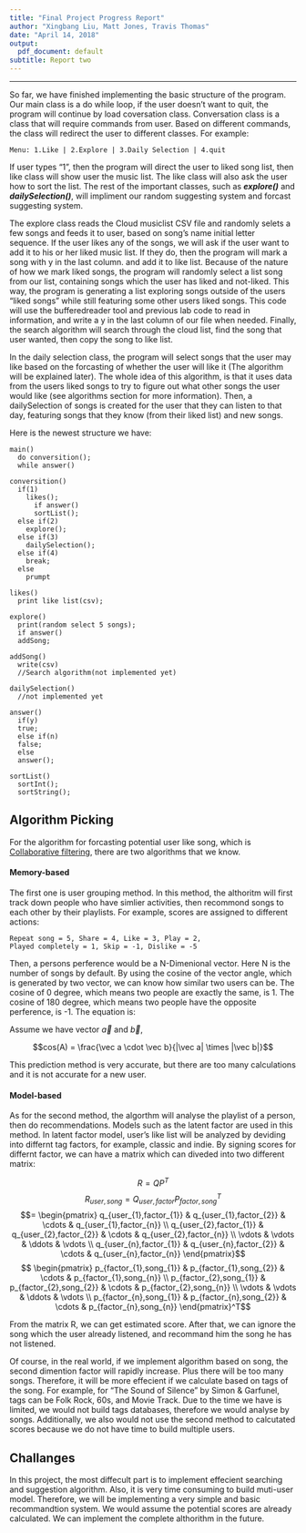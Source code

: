 ```yaml
---
title: "Final Project Progress Report"
author: "Xingbang Liu, Matt Jones, Travis Thomas"
date: "April 14, 2018"
output:
  pdf_document: default
subtitle: Report two
---
```

***

  So far, we have finished implementing the basic structure of the program. Our main class is a do while loop, if the user doesn't want to quit, the program will continue by load coversation class. Conversation class is a class that will require commands from user. Based on different commands, the class will redirect the user to different classes. For example: 

```
Menu: 1.Like | 2.Explore | 3.Daily Selection | 4.quit
```

If user types "1", then the program will direct the user to liked song list, then like class will show user the music list. The like class will also ask the user how to sort the list.  The rest of the important classes, such as ***explore()*** and ***dailySelection()***, will impliment our random suggesting system and forcast suggesting system. 

  The explore class reads the Cloud musiclist CSV file and randomly selets a few songs and feeds it to user, based on song's name initial letter sequence. If the user likes any of the songs, we will ask if the user want to add it to his or her liked music list. If they do, then the program will mark a song with y in the last column. and add it to like list. Because of the nature of how we mark liked songs, the program will randomly select a list song from our list, containing songs which the user has liked and not-liked. This way, the program is generating a list exploring songs outside of the users "liked songs" while still featuring some other users liked songs. This code will use the bufferedreader tool and previous lab code to read in information, and write a y in the last column of our file when needed. Finally, the search algorithm will search through the cloud list, find the song that user wanted, then copy the song to like list.

  In the daily selection class, the program will select songs that the user may like based on the forcasting of whether the user will like it (The algorithm will be explained later). The whole idea of this algorithm, is that it uses data from the users liked songs to try to figure out what other songs the user would like (see algorithms section for more information). Then, a dailySelection of songs is created for the user that they can listen to that day, featuring songs that they know (from their liked list) and new songs.

Here is the newest structure we have:

```
main()
  do conversition();
  while answer()
  
conversition()
  if(1)
    likes();
      if answer()
      sortList();
  else if(2)
    explore();
  else if(3)
    dailySelection();
  else if(4)
    break;
  else
    prumpt
    
likes()
  print like list(csv);
  
explore()
  print(random select 5 songs);
  if answer()
  addSong;
  
addSong()
  write(csv)
  //Search algorithm(not implemented yet)
  
dailySelection()
  //not implemented yet
  
answer()
  if(y)
  true;
  else if(n)
  false;
  else
  answer();
  
sortList()
  sortInt();
  sortString();
```

## Algorithm Picking

  For the algorithm for forcasting potential user like song, which is [Collaborative filtering](https://en.wikipedia.org/wiki/Collaborative_filtering), there are two algorithms that we know. 
  
#### Memory-based

  The first one is user grouping method. In this method, the althoritm will first track down people who have simlier activities, then recommond songs to each other by their playlists. For example, scores are assigned to different actions:

```
Repeat song = 5, Share = 4, Like = 3, Play = 2, 
Played completely = 1, Skip = -1, Dislike = -5
```

Then, a persons perference would be a N-Dimenional vector. Here N is the number of songs by default. By using the cosine of the vector angle, which is generated by two vector, we can know how similar two users can be. The cosine of 0 degree, which means two people are exactly the same, is 1. The cosine of 180 degree, which means two people have the opposite perference, is -1. The equation is:

Assume we have vector $\vec a$ and $\vec b$,

$$cos(A) = \frac{\vec a \cdot \vec b}{|\vec a| \times |\vec b|}$$

This prediction method is very accurate, but there are too many calculations and it is not accurate for a new user. 

#### Model-based

  As for the second method, the algorthm will analyse the playlist of a person, then do recommendations. Models such as the latent factor are used in this method. In latent factor model, user's like list will be analyzed by deviding into differnt tag factors, for example, classic and indie. By signing scores for differnt factor, we can have a matrix which can diveded into two different matrix:

$$R = QP^T$$
$$R_{user,song}= Q_{user,factor} P^T_{factor,song}$$
$$= 
\begin{pmatrix}
  q_{user_{1},factor_{1}} & q_{user_{1},factor_{2}} & \cdots & q_{user_{1},factor_{n}} \\
  q_{user_{2},factor_{1}} & q_{user_{2},factor_{2}} & \cdots & q_{user_{2},factor_{n}} \\
  \vdots  & \vdots  & \ddots & \vdots \\
  q_{user_{n},factor_{1}} & q_{user_{n},factor_{2}} & \cdots & q_{user_{n},factor_{n}} 
  \end{pmatrix}$$
$$
  \begin{pmatrix}
  p_{factor_{1},song_{1}} & p_{factor_{1},song_{2}} & \cdots & p_{factor_{1},song_{n}} \\
  p_{factor_{2},song_{1}} & p_{factor_{2},song_{2}} & \cdots & p_{factor_{2},song_{n}} \\
  \vdots  & \vdots  & \ddots & \vdots \\
  p_{factor_{n},song_{1}} & p_{factor_{n},song_{2}} & \cdots & p_{factor_{n},song_{n}} 
  \end{pmatrix}^T$$

From the matrix R, we can get estimated score. After that, we can ignore the song which the user already listened, and recommand him the song he has not listened. 

  Of course, in the real world, if we implement algorithm based on song, the second dimention factor will rapidly increase. Plus there will be too many songs. Therefore, it will be more effecient if we calculate based on tags of the song. For example, for "The Sound of Silence" by Simon & Garfunel, tags can be Folk Rock, 60s, and Movie Track. Due to the time we have is limited, we would not build tags databases, therefore we would analyse by songs. Additionally, we also would not use the second method to calcutated scores because we do not have time to build multiple users.
  
## Challanges

  In this project, the most diffecult part is to implement effecient searching and suggestion algorithm. Also, it is very time consuming to build muti-user model. Therefore, we will be implementing a very simple and basic recommandtion system. We would assume the potential scores are already calculated. We can implement the complete althorithm in the future.
